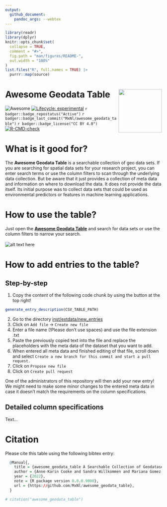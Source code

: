 ```yaml
---
output: 
  github_document:
    pandoc_args: --webtex
---
```


<!-- README.md is generated from README.Rmd. Please edit that file -->

```r
library(readr)
library(dplyr)
knitr::opts_chunk$set(
  collapse = TRUE,
  comment = "#>",
  fig.path = "man/figures/README-",
  out.width = "100%"
)
list.files("R", full.names = TRUE) |>
  purrr::map(source)
```

# Awesome Geodata Table <img src='man/figures/awesome_geodata_table_logo.png' align="right" height="139"/>

<!-- badges: start -->
![Awesome](https://cdn.rawgit.com/sindresorhus/awesome/d7305f38d29fed78fa85652e3a63e154dd8e8829/media/badge.svg)
[![Lifecycle: experimental](https://img.shields.io/badge/lifecycle-experimental-orange.svg)](https://lifecycle.r-lib.org/articles/stages.html#experimental)
`r badger::badge_repostatus("Active")`
`r badger::badge_last_commit("MxNl/awesome_geodata_table")`
`r badger::badge_license("CC BY 4.0")`
[![R-CMD-check](https://github.com/MxNl/awesome_geodata_table/actions/workflows/R-CMD-check.yaml/badge.svg)](https://github.com/MxNl/awesome_geodata_table/actions/workflows/R-CMD-check.yaml)
<!-- badges: end -->

# What is it good for?

The **Awesome Geodata Table** is a searchable collection of geo data sets. If you are searching for spatial data sets for your research project, you can enter search terms or use the column filters to scan through the underlying data collection. But be aware that it just provides a collection of meta data and information on where to download the data. It does not provide the data itself. Its initial purpose was to collect data sets that could be used as environmental predictors or features in machine learning applications.

# How to use the table?

Just open the [**Awesome Geodata Table**](https://mxnl.github.io/awesome_geodata_table/) and search for data sets or use the column filters to narrow your search.
<br><br>
![alt text here](man/figures/awesomegeodatatable_howto.gif)


# How to add entries to the table?

## Step-by-step

  1. Copy the content of the following code chunk by using the button at the top right!

```r
generate_entry_description(CSV_TABLE_PATH)
```
  
  2. Go to the directory [inst/extdata/new_entries](https://github.com/MxNl/awesome_geodata_table/tree/main/inst/extdata/new_entries)
  3. Click on `Add file` -> `Create new file`
  4. Enter a file name (!Please don't use spaces) and use the file extension .txt
  5. Paste the previously copied text into the file and replace the placeholders with the meta data of the dataset that you want to add.
  6. When entered all meta data and finished editing of that file, scroll down and select `Create a new branch for this commit and start a pull request.`
  7. Click on `Propose new file`
  8. Click on `Create pull request`

One of the administrators of this repository will then add your new entry! We might need to make some minor changes to the entered meta data in case it doesn't match the requirements on the column specifications.

## Detailed column specifications

Text...

# Citation

Please cite this table using the following bibtex entry:
```r
  @Manual{,
    title = {awesome_geodata_table A Searchable Collection of Geodatasets Maintained by its Community},
    author = {Anne-Karin Cooke and Sandra Willkommen and Mariana Gomez-Ospina and Maximilian Nölscher},
    year = {2022},
    note = {R package version 0.0.0.9000},
    url = {https://github.com/MxNl/awesome_geodata_table},
  }
```



```r
# citation("awesome_geodata_table")
```
